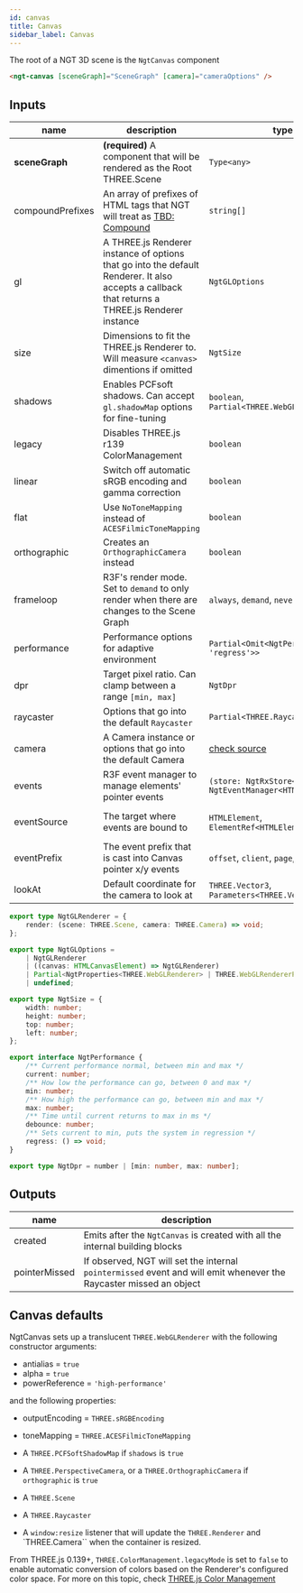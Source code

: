 ```yaml
---
id: canvas
title: Canvas
sidebar_label: Canvas
---
```


The root of a NGT 3D scene is the `NgtCanvas` component

```html
<ngt-canvas [sceneGraph]="SceneGraph" [camera]="cameraOptions" />
```

## Inputs

| name             | description                                                                                                                                     | type                                                                                                           | default                  |
| ---------------- | ----------------------------------------------------------------------------------------------------------------------------------------------- | -------------------------------------------------------------------------------------------------------------- | ------------------------ |
| **sceneGraph**   | **(required)** A component that will be rendered as the Root THREE.Scene                                                                        | `Type<any>`                                                                                                    |                          |
| compoundPrefixes | An array of prefixes of HTML tags that NGT will treat as [TBD: Compound](#)                                                                     | `string[]`                                                                                                     | `[]`                     |
| gl               | A THREE.js Renderer instance of options that go into the default Renderer. It also accepts a callback that returns a THREE.js Renderer instance | `NgtGLOptions`                                                                                                 | -                        |
| size             | Dimensions to fit the THREE.js Renderer to. Will measure `<canvas>` dimentions if omitted                                                       | `NgtSize`                                                                                                      | -                        |
| shadows          | Enables PCFsoft shadows. Can accept `gl.shadowMap` options for fine-tuning                                                                      | `boolean`, `Partial<THREE.WebGLShadowMap>`                                                                     | `false`                  |
| legacy           | Disables THREE.js r139 ColorManagement                                                                                                          | `boolean`                                                                                                      | `false`                  |
| linear           | Switch off automatic sRGB encoding and gamma correction                                                                                         | `boolean`                                                                                                      | `false`                  |
| flat             | Use `NoToneMapping` instead of `ACESFilmicToneMapping`                                                                                          | `boolean`                                                                                                      | `false`                  |
| orthographic     | Creates an `OrthographicCamera` instead                                                                                                         | `boolean`                                                                                                      | `false`                  |
| frameloop        | R3F's render mode. Set to `demand` to only render when there are changes to the Scene Graph                                                     | `always`, `demand`, `never`                                                                                    | `always`                 |
| performance      | Performance options for adaptive environment                                                                                                    | `Partial<Omit<NgtPerformance, 'regress'>>`                                                                     | -                        |
| dpr              | Target pixel ratio. Can clamp between a range `[min, max]`                                                                                      | `NgtDpr`                                                                                                       | `[1, 2]`                 |
| raycaster        | Options that go into the default `Raycaster`                                                                                                    | `Partial<THREE.Raycaster>`                                                                                     | -                        |
| camera           | A Camera instance or options that go into the default Camera                                                                                    | [check source](https://github.com/angular-threejs/angular-three/blob/main/libs/angular-three/src/lib/types.ts) | -                        |
| events           | R3F event manager to manage elements' pointer events                                                                                            | `(store: NgtRxStore<NgtState>) => NgtEventManager<HTMLElement>`                                                | -                        |
| eventSource      | The target where events are bound to                                                                                                            | `HTMLElement`, `ElementRef<HTMLElement>`                                                                       | `NgtCanvas` host element |
| eventPrefix      | The event prefix that is cast into Canvas pointer x/y events                                                                                    | `offset`, `client`, `page`, `layer`, `screen`                                                                  | `offset`                 |
| lookAt           | Default coordinate for the camera to look at                                                                                                    | `THREE.Vector3`, `Parameters<THREE.Vector3['set']>`                                                            | -                        |

```ts
export type NgtGLRenderer = {
    render: (scene: THREE.Scene, camera: THREE.Camera) => void;
};

export type NgtGLOptions =
    | NgtGLRenderer
    | ((canvas: HTMLCanvasElement) => NgtGLRenderer)
    | Partial<NgtProperties<THREE.WebGLRenderer> | THREE.WebGLRendererParameters>
    | undefined;

export type NgtSize = {
    width: number;
    height: number;
    top: number;
    left: number;
};

export interface NgtPerformance {
    /** Current performance normal, between min and max */
    current: number;
    /** How low the performance can go, between 0 and max */
    min: number;
    /** How high the performance can go, between min and max */
    max: number;
    /** Time until current returns to max in ms */
    debounce: number;
    /** Sets current to min, puts the system in regression */
    regress: () => void;
}

export type NgtDpr = number | [min: number, max: number];
```

## Outputs

| name          | description                                                                                                        |
| ------------- | ------------------------------------------------------------------------------------------------------------------ |
| created       | Emits after the `NgtCanvas` is created with all the internal building blocks                                       |
| pointerMissed | If observed, NGT will set the internal `pointermissed` event and will emit whenever the Raycaster missed an object |

## Canvas defaults

NgtCanvas sets up a translucent `THREE.WebGLRenderer` with the following constructor arguments:

-   antialias = `true`
-   alpha = `true`
-   powerReference = `'high-performance'`

and the following properties:

-   outputEncoding = `THREE.sRGBEncoding`
-   toneMapping = `THREE.ACESFilmicToneMapping`

-   A `THREE.PCFSoftShadowMap` if `shadows` is `true`
-   A `THREE.PerspectiveCamera`, or a `THREE.OrthographicCamera` if `orthographic` is `true`
-   A `THREE.Scene`
-   A `THREE.Raycaster`
-   A `window:resize` listener that will update the `THREE.Renderer` and `THREE.Camera`` when the container is resized.

From THREE.js 0.139+, `THREE.ColorManagement.legacyMode` is set to `false` to enable automatic conversion of colors
based on the Renderer's configured color space. For more on this topic, check [THREE.js Color Management](https://threejs.org/docs/#manual/en/introduction/Color-management)
